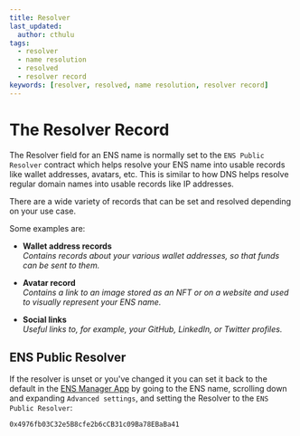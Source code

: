 ```yaml
---
title: Resolver
last_updated:
  author: cthulu
tags:
  - resolver
  - name resolution
  - resolved
  - resolver record
keywords: [resolver, resolved, name resolution, resolver record]
---
```


# The Resolver Record

The Resolver field for an ENS name is normally set to the `ENS Public Resolver` contract which helps resolve your ENS name into usable records like wallet addresses, avatars, etc. This is similar to how DNS helps resolve regular domain names into usable records like IP addresses.

There are a wide variety of records that can be set and resolved depending on your use case.

Some examples are:

 - **Wallet address records**  
 *Contains records about your various wallet addresses, so that funds can be sent to them.*
  
 - **Avatar record**  
 *Contains a link to an image stored as an NFT or on a website and used to visually represent your ENS name.*
  
 - **Social links**  
 *Useful links to, for example, your GitHub, LinkedIn, or Twitter profiles.*

## ENS Public Resolver
If the resolver is unset or you've changed it you can set it back to the default in the [ENS Manager App](https://app.ens.domains) by going to the ENS name, scrolling down and expanding `Advanced settings`, and setting the Resolver to the `ENS Public Resolver`:
```
0x4976fb03C32e5B8cfe2b6cCB31c09Ba78EBaBa41 
```
